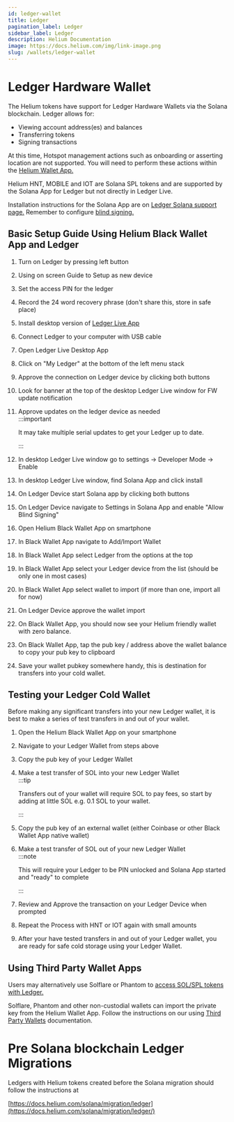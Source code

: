 ```yaml
---
id: ledger-wallet
title: Ledger
pagination_label: Ledger
sidebar_label: Ledger
description: Helium Documentation
image: https://docs.helium.com/img/link-image.png
slug: /wallets/ledger-wallet
---
```



# Ledger Hardware Wallet

The Helium tokens have support for Ledger Hardware Wallets via the Solana blockchain. Ledger allows
for:

- Viewing account address(es) and balances
- Transferring tokens
- Signing transactions

At this time, Hotspot management actions such as onboarding or asserting location are not supported.
You will need to perform these actions within the
[Helium Wallet App.](https://docs.helium.com/wallets/helium-wallet-app)

Helium HNT, MOBILE and IOT are Solana SPL tokens and are supported by the Solana App for Ledger but
not directly in Ledger Live.

Installation instructions for the Solana App are on
[Ledger Solana support page.](https://support.ledger.com/article/360016265659-zd) Remember to
configure [blind signing.](https://support.ledger.com/article/4499092909085-zd)

## Basic Setup Guide Using Helium Black Wallet App and Ledger

1. Turn on Ledger by pressing left button
2. Using on screen Guide to Setup as new device
3. Set the access PIN for the ledger
4. Record the 24 word recovery phrase (don't share this, store in safe place)
5. Install desktop version of [Ledger Live App](https://www.ledger.com/ledger-live)
6. Connect Ledger to your computer with USB cable
7. Open Ledger Live Desktop App
8. Click on "My Ledger" at the bottom of the left menu stack
9. Approve the connection on Ledger device by clicking both buttons
10. Look for banner at the top of the desktop Ledger Live window for FW update notification
11. Approve updates on the ledger device as needed  
    :::important

    It may take multiple serial updates to get your Ledger up to date.

    :::

12. In desktop Ledger Live window go to settings -> Developer Mode -> Enable
13. In desktop Ledger Live window, find Solana App and click install
14. On Ledger Device start Solana app by clicking both buttons
15. On Ledger Device navigate to Settings in Solana App and enable "Allow Blind Signing"
16. Open Helium Black Wallet App on smartphone
17. In Black Wallet App navigate to Add/Import Wallet
18. In Black Wallet App select Ledger from the options at the top
19. In Black Wallet App select your Ledger device from the list (should be only one in most cases)
20. In Black Wallet App select wallet to import (if more than one, import all for now)
21. On Ledger Device approve the wallet import
22. On Black Wallet App, you should now see your Helium friendly wallet with zero balance.
23. On Black Wallet App, tap the pub key / address above the wallet balance to copy your pub key to
    clipboard
24. Save your wallet pubkey somewhere handy, this is destination for transfers into your cold
    wallet.

## Testing your Ledger Cold Wallet

Before making any significant transfers into your new Ledger wallet, it is best to make a series of
test transfers in and out of your wallet.

1. Open the Helium Black Wallet App on your smartphone
2. Navigate to your Ledger Wallet from steps above
3. Copy the pub key of your Ledger Wallet
4. Make a test transfer of SOL into your new Ledger Wallet  
   :::tip

   Transfers out of your wallet will require SOL to pay fees, so start by adding at little SOL e.g.
   0.1 SOL to your wallet.

   :::

5. Copy the pub key of an external wallet (either Coinbase or other Black Wallet App native wallet)
6. Make a test transfer of SOL out of your new Ledger Wallet  
   :::note

   This will require your Ledger to be PIN unlocked and Solana App started and "ready" to complete

   :::

7. Review and Approve the transaction on your Ledger Device when prompted
8. Repeat the Process with HNT or IOT again with small amounts
9. After your have tested transfers in and out of your Ledger wallet, you are ready for safe cold
   storage using your Ledger Wallet.

## Using Third Party Wallet Apps

Users may alternatively use Solflare or Phantom to
[access SOL/SPL tokens with Ledger.](https://support.ledger.com/article/7723954701469-zd)

Solflare, Phantom and other non-custodial wallets can import the private key from the Helium Wallet
App. Follow the instructions on our using
[Third Party Wallets](https://docs.helium.com/wallets/third-party-wallets#importing-helium-accounts-into-solana-wallets)
documentation.

# Pre Solana blockchain Ledger Migrations

Ledgers with Helium tokens created before the Solana migration should follow the instructions at

[https://docs.helium.com/solana/migration/ledger](https://docs.helium.com/solana/migration/ledger/)
